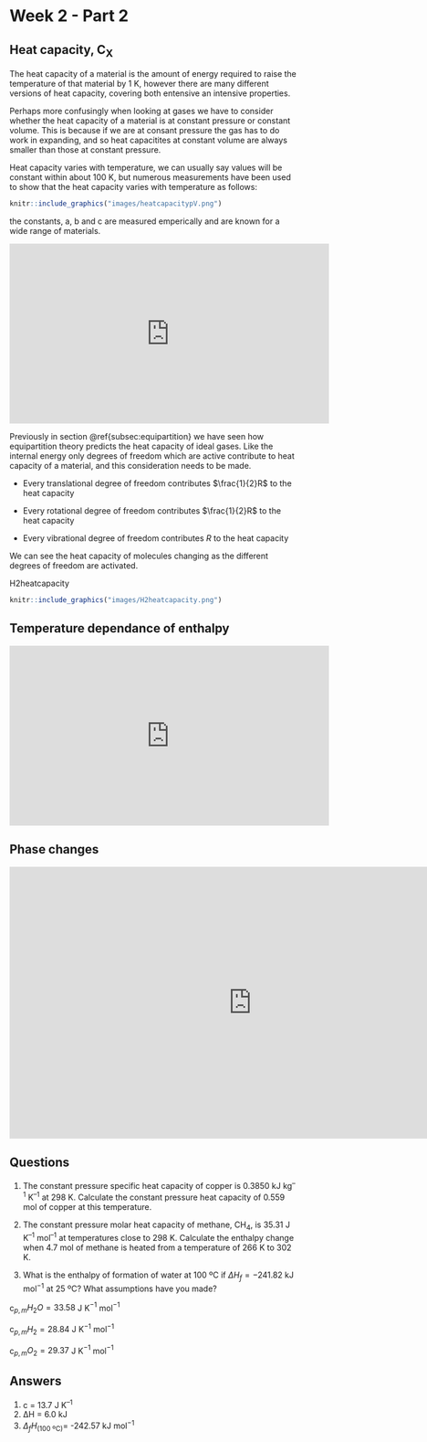 # Week 2  - Part 2 {#ch:Part4}

## Heat capacity, C~X~

The heat capacity of a material is the amount of energy required to raise the temperature of that material by 1 K, however there are many different versions of heat capacity, covering both entensive an intensive properties.

Perhaps more confusingly when looking at gases we have to consider whether the heat capacity of a material is at constant pressure or constant volume. This is because if we are at consant pressure the gas has to do work in expanding, and so heat capacitites at constant volume are always smaller than those at constant pressure.

Heat capacity varies with temperature, we can usually say values will be constant within about 100 K, but numerous measurements have been used to show that the heat capacity varies with temperature as follows:



```r
knitr::include_graphics("images/heatcapacitypV.png")
```

\begin{equation}
C_{p,n}=\textrm{a}+\textrm{b}T+\frac{\textrm{c}}{T^2}
(\#eq:heatcapacitytemp)
\end{equation}

the constants, a, b and c are measured emperically and are known for a wide range of materials.

<div style="text-align: center;"><iframe width="560" height="315" src="https://www.youtube.com/embed/e563NzK5r2g" frameborder="0" allow="accelerometer; autoplay; clipboard-write; encrypted-media; gyroscope; picture-in-picture" allowfullscreen></iframe><div style="text-align: left;">

Previously in section \@ref{subsec:equipartition} we have seen how equipartition theory predicts the heat capacity of ideal gases. Like the internal energy only degrees of freedom which are active contribute to heat capacity of a material, and this consideration needs to be made. 

- Every translational degree of freedom contributes $\frac{1}{2}R$ to the heat capacity

- Every rotational degree of freedom contributes $\frac{1}{2}R$ to the heat capacity

- Every vibrational degree of freedom contributes $R$ to the heat capacity

We can see the heat capacity of molecules changing as the different degrees of freedom are activated.

H2heatcapacity

```r
knitr::include_graphics("images/H2heatcapacity.png")
```

## Temperature dependance of enthalpy
 
 \begin{equation}
\Delta_r H^{\ominus} (T')=\Delta_r H^{\ominus} (T) + \Delta_r C_p^{\ominus} (T'-T)
(eq:kirchoff)
\end{equation}

<iframe width="560" height="315" src="https://www.youtube.com/embed/uOzg89whp0g" frameborder="0" allow="accelerometer; autoplay; clipboard-write; encrypted-media; gyroscope; picture-in-picture" allowfullscreen></iframe>

## Phase changes

<iframe width="847" height="476" src="https://www.youtube.com/embed/I4DDJs3OqnM" frameborder="0" allow="accelerometer; autoplay; clipboard-write; encrypted-media; gyroscope; picture-in-picture" allowfullscreen></iframe>

## Questions

1. The constant pressure specific heat capacity of copper is 0.3850 kJ kg^–1^ K^–1^ at 298 K. Calculate the constant pressure heat capacity of 0.559 mol of copper at this temperature.

2. The constant pressure molar heat capacity of methane, CH~4~, is 35.31 J K^–1^ mol^–1^ at temperatures close to 298 K. Calculate the enthalpy change when 4.7 mol of methane is heated from a temperature of 266 K to 302 K.

3. What is the enthalpy of formation of water at 100 ºC if $\Delta H_f = -241.82$ kJ mol$^{-1}$ at 25 ºC? What assumptions have you made?

c$_{p,m} H_2 O = 33.58$ J K$^{-1}$ mol$^{-1}$

c$_{p,m} H_2 = 28.84$ J K$^{-1}$ mol$^{-1}$ 

c$_{p,m} O_2 = 29.37$ J K$^{-1}$ mol$^{-1}$


## Answers

1. c = 13.7 J K^–1^
2. ΔH = 6.0 kJ
3. $\Delta _f H _{(\textrm{100 ºC})}=$ -242.57 kJ mol^−1^
